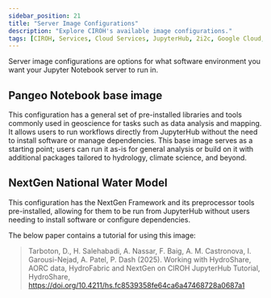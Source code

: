 ```yaml
---
sidebar_position: 21
title: "Server Image Configurations"
description: "Explore CIROH's available image configurations."
tags: [CIROH, Services, Cloud Services, JupyterHub, 2i2c, Google Cloud, Education]
---
```


<!--
    SIDEBAR POSITION INDEXING
    00-09: Base-level information
    10-19: Integrations with outside cloud providers
    20-29: Custom image information
    30-39: Miscellaneous/Troubleshooting
-->

Server image configurations are options for what software environment you want your Jupyter Notebook server to run in.

## Pangeo Notebook base image

This configuration has a general set of pre-installed libraries and tools commonly used in geoscience for tasks such as data analysis and mapping. It allows users to run workflows directly from JupyterHub without the need to install software or manage dependencies. This base image serves as a starting point; users can run it as-is for general analysis or build on it with additional packages tailored to hydrology, climate science, and beyond.

## NextGen National Water Model

This configuration has the NextGen Framework and its preprocessor tools pre-installed, allowing for them to be run from JupyterHub without users needing to install software or configure dependencies.

The below paper contains a tutorial for using this image:
> Tarboton, D., H. Salehabadi, A. Nassar, F. Baig, A. M. Castronova, I. Garousi-Nejad, A. Patel, P. Dash (2025). Working with HydroShare, AORC data, HydroFabric and NextGen on CIROH JupyterHub Tutorial, HydroShare, https://doi.org/10.4211/hs.fc8539358fe64ca6a47468728a0687a1

<!-- TODO: Add info on more images, if available -->